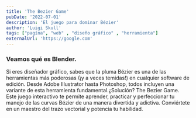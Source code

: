 ```yaml
---
title: 'The Bezier Game'
pubDate: '2022-07-01'
description: 'El juego para dominar Bézier'
author: 'Luigi Skull'
tags: ["pagína", "web" , "diseño gráfico" , "herramienta"]
externalUrl: 'https://google.com' 
---
```



### Veamos qué es Blender.


Si eres diseñador gráfico, sabes que la pluma Bézier es una de las herramientas más poderosas (¡y a veces temidas!) en cualquier software de edición. Desde Adobe Illustrator hasta Photoshop, todos incluyen una variante de esta herramienta fundamental.¿Solución? The Bezier Game. Este juego interactivo te permite aprender, practicar y perfeccionar tu manejo de las curvas Bézier de una manera divertida y adictiva. Conviértete en un maestro del trazo vectorial y potencia tu habilidad.
